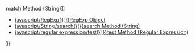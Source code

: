 {{Page_Title}}
{{Flags}}
{{Summary_Section|Executes a search on a string using a regular expression pattern, and returns an array containing the results of that search.

}}
{{JS_Syntax|Formats={{JS_Syntax_Format
|Format= rgExp.'''exec(''' str ''')''' }}
|Values={{JS_Syntax_Parameter
|Name=rgExp
|Required=Required
|Description=An instance of a '''Regular Expression''' object containing the regular expression pattern and applicable flags.}}{{JS_Syntax_Parameter
|Name=str
|Required=Required
|Description=The String object or string literal on which to perform the search.}}
}}
{{Remarks_Section
|Remarks=If the '''exec''' method does not find a match, it returns null. If it finds a match, '''exec''' returns an array, and the properties of the global '''RegExp''' object are updated to reflect the results of the match. Element zero of the array contains the entire match, while elements 1 - n contain any submatches that have occurred within the match. This behavior is identical to the behavior of the '''match''' method without the global flag ( '''g''' ) set.

If the global flag is set for a regular expression, '''exec''' searches the string beginning at the position indicated by the value of '''lastIndex'''. If the global flag is not set, '''exec''' ignores the value of '''lastIndex''' and searches from the beginning of the string.

The array returned by the '''exec''' method has three properties, '''input''' , '''index''' and '''lastIndex.''' The '''input''' property contains the entire searched string. The '''index''' property contains the position of the matched substring within the complete searched string. The '''lastIndex''' property contains the position following the last character in the match.
}}
{{Examples_Section
|Not_required=No
|Examples={{Single_Example
|Language=JavaScript
|Description=The following example illustrates the use of the '''exec''' method:

|Code= function RegExpTest()
 {
    var ver = Number(ScriptEngineMajorVersion() + "." + ScriptEngineMinorVersion())
    if (ver &lt; 5.5)
    {
       document.write("You need a newer version of JavaScript for this to work");
       return;
    }
 
    var src = "The quick brown fox jumps over the lazy dog.";
 
    // Create regular expression pattern with a global flag.
    var re = /\w+/g;
 
    // Get the next word, starting at the position of lastindex.
    var arr;
    while ((arr = re.exec(src)) != null)
       {
       // New line:
       document.write ("&lt;br /&gt;");  
       document.write (arr.index + "-" + arr.lastIndex + " ");
       document.write (arr[0]);
       }
 }
}}}}
{{See_Also_Section
|Manual_links=* [[javascript/String/match{{!}}match Method (String)]]
* [[javascript/RegExp{{!}}RegExp Object]]
* [[javascript/String/search{{!}}search Method (String)]]
* [[javascript/regular expression/test{{!}}test Method (Regular Expression)]]
}}
{{Topics | JS Basic}}

{{External_Attribution
|Is_CC-BY-SA=No
|Sources=MSDN
|MDN_link=
|MSDN_link=http://msdn.microsoft.com/en-us/library/ie/z908hy33(v=vs.94).aspx
|HTML5Rocks_link=
}}
